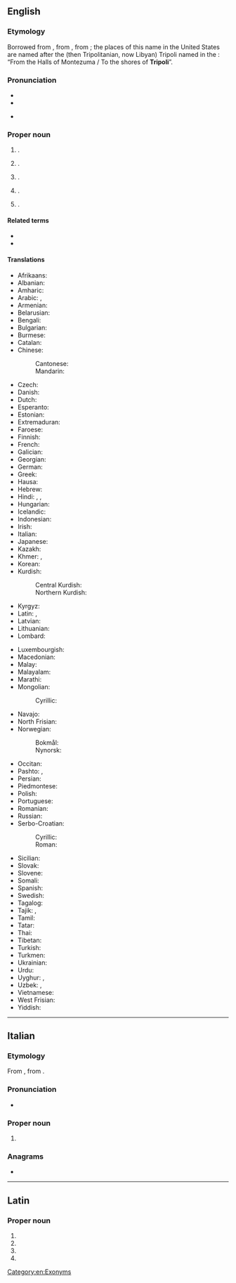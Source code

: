 {{also|tripoli|Trípoli}}
==English==
{{wikipedia}}

===Etymology===
Borrowed from {{bor|en|it|Tripoli}}, from {{der|en|la|Tripolis}}, from {{der|en|grc|Τρίπολις}}; the places of this name in the United States are named after the (then Tripolitanian, now Libyan) Tripoli named in the {{w|Marines' Hymn|Marines’ Hymn}}: “From the Halls of Montezuma / To the shores of '''Tripoli'''”.

===Pronunciation===
* {{IPA|en|/ˈtɹɪpəli/}}
* {{audio|en|LL-Q1860 (eng)-Vealhurl-Tripoli.wav|Audio (UK)}}
* {{a|Tripoli, Iowa}} {{IPA|en|/tɹɪˈpoʊlə/}}

===Proper noun===
{{en-proper noun}}

# {{place|en|capital city|c/Libya}}.
# {{place|en|city|c/Greece}}.
# {{place|en|city|c/Lebanon}}.
# {{place|en|city|s/Iowa|c/USA}}.
# {{place|en|unincorporated community|s/Wisconsin|c/USA}}.

====Related terms====
* {{l|en|Tripolitan}}
* {{l|en|Tripolitania}}

====Translations====
{{trans-top|capital of Libya}}
* Afrikaans: {{t|af|Tripoli}}
* Albanian: {{t|sq|Tripoli}}
* Amharic: {{t|am|ትሪፖሊ}}
* Arabic: {{t|ar|طَرَابُلُس|f}}, {{t|ar|طَرَابْلُس|f}}
* Armenian: {{t|hy|Տրիպոլի}}
* Belarusian: {{t|be|Тры́палі|m}}
* Bengali: {{t|bn|তারাবুলুস}}
* Bulgarian: {{t|bg|Три́поли|n}}
* Burmese: {{t|my|[[ထရီပိုလီ]][[မြို့]]}}
* Catalan: {{t|ca|Trípoli}}
* Chinese:
*: Cantonese: {{t|yue|的黎波里|tr=dik1 lai4 bo1 lei5}}
*: Mandarin: {{t+|cmn|的黎波里|tr=Dīlíbōlǐ}}
* Czech: {{t+|cs|Tripolis|m}}
* Danish: {{t|da|Tripoli|n}}
* Dutch: {{t+|nl|Tripoli|n}}
* Esperanto: {{t+|eo|Tripolo}}
* Estonian: {{t+|et|Tripoli}}
* Extremaduran: {{t|ext|Trípoli}}
* Faroese: {{t|fo|Tripolis}}
* Finnish: {{t+|fi|Tripoli}}
* French: {{t+|fr|Tripoli}}
* Galician: {{t+|gl|Trípoli}}
* Georgian: {{t+|ka|ტრიპოლი}}
* German: {{t+|de|Tripolis|n}}
* Greek: {{t+|el|Τρίπολη|f}}
* Hausa: {{t|ha|Tarabulus}}
* Hebrew: {{t|he|טְרִיפּוֹלִי|f|tr=tripoli}}
* Hindi: {{t|hi|त्रिपोली}}, {{t|hi|ताराबूलस|m}}, {{t|hi|तराबुलुस|m}}
* Hungarian: {{t+|hu|Tripoli}}
* Icelandic: {{t|is|Trípólí}}
* Indonesian: {{t|id|Tripoli}}
* Irish: {{t|ga|Tripilí|m}}
* Italian: {{t|it|Tripoli|f}}
* Japanese: {{t|ja|トリポリ|tr=Toripori}}
* Kazakh: {{t|kk|Триполи}}
* Khmer: {{t+|km|ត្រីបុរី}}, {{t|km|ទ្រីប៉ូលី}}
* Korean: {{t|ko|^트리폴리}}
* Kurdish:
*: Central Kurdish: {{t|ckb|تەرابلوس}}
*: Northern Kurdish: {{t|kmr|Trablûs}}
* Kyrgyz: {{t|ky|Триполи}}
* Latin: {{t|la|Tripolis|f}}, {{t|la|Oea|f}}
* Latvian: {{t|lv|Tripole|f}}
* Lithuanian: {{t|lt|Tripolis|m}}
* Lombard: {{t|lmo|Tripul}}
{{trans-mid}}
* Luxembourgish: {{t|lb|Tripolis}}
* Macedonian: {{t|mk|Триполи|m}}
* Malay: {{t|ms|Tripoli}}
* Malayalam: {{t|ml|ട്രിപ്പോളി}}
* Marathi: {{t|mr|त्रिपोली}}
* Mongolian:
*: Cyrillic: {{t|mn|Триполи}}
* Navajo: {{t|nv|Twípoli|sc=Latn}}
* North Frisian: {{t|frr|Tripolis}}
* Norwegian:
*: Bokmål: {{t|nb|Tripoli}}
*: Nynorsk: {{t|nn|Tripoli}}
* Occitan: {{t+|oc|Trípol}}
* Pashto: {{t|ps|طرابلس|m|tr=trablós}}, {{t|ps|تريپولي|f|tr=tripolí}}
* Persian: {{t|fa|طرابلس|tr=tarâbolos}}
* Piedmontese: {{t|pms|Trìpoli}}
* Polish: {{t+|pl|Trypolis|m}}
* Portuguese: {{t+|pt|Trípoli}}
* Romanian: {{t+|ro|Tripoli|m}}
* Russian: {{t+|ru|Три́поли|m}}
* Serbo-Croatian:
*: Cyrillic: {{t|sh|Триполи|m}}
*: Roman: {{t|sh|Tripoli|m}}
* Sicilian: {{t|scn|Trìpuli}}
* Slovak: {{t|sk|Tripolis|m}}
* Slovene: {{t|sl|Tripoli|m}}
* Somali: {{t|so|Triboli}}
* Spanish: {{t+|es|Trípoli}}
* Swedish: {{t+|sv|Tripoli|c}}
* Tagalog: {{t|tl|Tripoli}}
* Tajik: {{t|tg|Тарабулус}}, {{t|tg|Триполӣ}}
* Tamil: {{t|ta|திரிப்பொலி}}
* Tatar: {{t|tt|Триполи}}
* Thai: {{t|th|ตริโปลี}}
* Tibetan: {{t|bo|ཐི་རི་ཕོ་ལི}}
* Turkish: {{t|tr|Trablus}}
* Turkmen: {{t|tk|Tripoli}}
* Ukrainian: {{t|uk|Трі́полі|m}}
* Urdu: {{t|ur|طرابلس|m|tr=tarābulus}}
* Uyghur: {{t|ug|ترىپولى}}, {{t|ug|تىرىپولى}}
* Uzbek: {{t|uz|Tripoli}}, {{t|uz|Tarabulus}}
* Vietnamese: {{t|vi|Tơ-ri-pô-li}}
* West Frisian: {{t|fy|Tripoly}}
* Yiddish: {{t|yi|טריפּאָלי|n}}
{{trans-bottom}}

[[Category:en:Exonyms]]

----

==Italian==

===Etymology===
From {{inh|it|la|Tripolis}}, from {{der|it|grc|Τρίπολις}}.
===Pronunciation===
* {{it-IPA|Trìpoli}}

===Proper noun===
{{it-proper noun|f}}

# {{place|it|capital city|c/Libya|t1=Tripoli}}

===Anagrams===
* {{anagrams|it|a=iiloprt|poltrii}}

----

==Latin==

===Proper noun===
{{la-proper noun-form|Tripolī}}

# {{inflection of|la|Tripolis||dat|s}}
# {{inflection of|la|Tripolis||abl|s}}
# {{inflection of|la|Tripolis||voc|s}}
# {{inflection of|la|Tripolis||loc|s}}